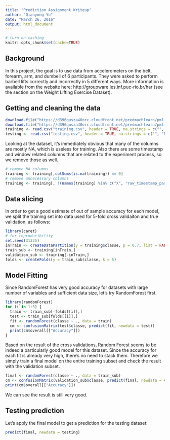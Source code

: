 ```yaml
---
title: "Prediction Assignment Writeup"
author: "Qianyong Yu"
date: "March 26, 2016"
output: html_document
---
```

```r
# turn on caching
knitr::opts_chunk$set(cache=TRUE)
```

## Background
In this project, the goal is to use data from accelerometers on the belt, forearm, arm, and dumbell of 6 participants. They were asked to perform barbell lifts correctly and incorrectly in 5 different ways. More information is available from the website here: http://groupware.les.inf.puc-rio.br/har (see the section on the Weight Lifting Exercise Dataset).

## Getting and cleaning the data
```r
download.file("https://d396qusza40orc.cloudfront.net/predmachlearn/pml-training.csv", "training.csv")
download.file("https://d396qusza40orc.cloudfront.net/predmachlearn/pml-testing.csv", "testing.csv")
training <- read.csv("training.csv", header = TRUE, na.strings = c("", "NA"))
testing <- read.csv("testing.csv", header = TRUE, na.strings = c("", "NA"))
```
Looking at the dataset, it's immediately obvious that many of the columns are mostly NA, which is useless for training. Also there are some timestamp and window related columns that are related to the experiment process, so we remove those as well.
```r
# remove NA columns
training <- training[,colSums(is.na(training)) == 0]
# remove unnecessary columns
training <- training[, !(names(training) %in% c("X", "raw_timestamp_part_1", "raw_timestamp_part_2", "cvtd_timestamp", "new_window", "num_window"))]
```
## Data slicing
In order to get a good estimate of out of sample accuracy for each model, we split the training set into data used for 5-fold cross validaiton and true validation, as follows:
```r
library(caret)
# for reproducibility
set.seed(31335)
inTrain <- createDataPartition(y = training$classe, p = 0.7, list = FALSE)
train_sub <- training[inTrain,]
validation_sub <- training[-inTrain,]
folds <- createFolds(y = train_sub$classe, k = 5)
```

## Model Fitting
Since RandomForest has very good accuracy for datasets with large number of variables and sufficient data size, let's try RandomForest first.
```r
library(randomForest)
for (i in 1:5) {
  train <- train_sub[-folds[[i]],]
  test <- train_sub[folds[[i]],]
  fit <- randomForest(classe ~ ., data = train)
  cm <- confusionMatrix(test$classe, predict(fit, newdata = test))
  print(cm$overall[["Accuracy"]])
}
```
Based on the result of the cross validations, Random Forest seems to be indeed a particularly good model for this dataset. Since the accuracy for each fit is already very high, there's no need to stack them. Therefore we simply train a final model on the entire training subset and check the result with the validation subset.
```r
final <- randomForest(classe ~ ., data = train_sub)
cm <- confusionMatrix(validation_sub$classe, predict(final, newdata = validation_sub))
print(cm$overall[["Accuracy"]])
```
We can see the result is still very good.

## Testing prediction
Let's apply the final model to get a prediction for the testing dataset:
```r
predict(final, newdata = testing)
```
